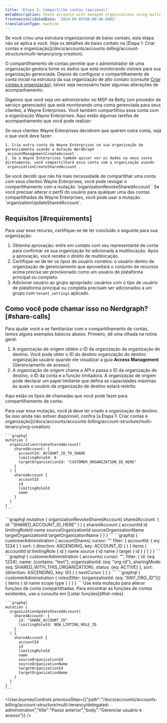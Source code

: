 ```yaml
---
title: 'Etapa 3: Compartilhe contas (opcional)'
metaDescription: Share accounts with managed organizations using multi-tenency
freshnessValidatedDate: '2024-09-05T00:00:00.000Z'
translationType: machine
---
```


<Callout variant="important">
  Se você criou uma estrutura organizacional de baixo contato, esta etapa não se aplica a você. Veja os detalhes de baixo contato na [Etapa 1: Criar contas e organização](/docs/accounts/accounts-billing/account-structure/multi-tenancy/org-creation).
</Callout>

O compartilhamento de contas permite que o administrador de uma organização gestora torne os dados que está monitorando visíveis para sua organização gerenciada. Depois de configurar o compartilhamento de conta inicial na estrutura da sua organização de alto contato (consulte [Criar contas e organização](/docs/accounts/accounts-billing/account-structure/multi-tenancy/org-creation)), talvez seja necessário fazer algumas alterações de acompanhamento.

Digamos que você seja um administrador no MSP da Betty (um provedor de serviço gerenciado) que está monitorando uma conta gerenciada para seus clientes, a Wayne Enterprises. Você também compartilhou essa conta com a organização Wayne Enterprises. Aqui estão algumas tarefas de acompanhamento que você pode realizar:

<CollapserGroup>
  <Collapser id="create-share-accounts" title="Crie e compartilhe contas adicionais">
    Se seus clientes Wayne Enterprises decidirem que querem outra conta, veja o que você deve fazer:

    1. Crie outra conta da Wayne Enterprises na sua organização de gerenciamento usando a mutação NerdGraph `accountManagementCreateAccount`.
    2. Se a Wayne Enterprises também quiser ver os dados na nova conta diretamente, você compartilhará essa conta com a organização usando `organizationCreateSharedAccount`.
  </Collapser>

  <Collapser id="revoke-access-to-share" title="Revogar acesso a uma conta compartilhada">
    Se você decidir que não há mais necessidade de compartilhar uma conta com seus clientes Wayne Enterprises, você pode revogar o compartilhamento com a mutação `organizationRevokeSharedAccount`.
  </Collapser>

  <Collapser id="update-roles" title="Atualizar as funções para uma conta compartilhada">
    Se você precisar alterar o perfil do usuário para qualquer uma das contas compartilhadas da Wayne Enterprises, você pode usar a mutação `organizationUpdateSharedAccount`.
  </Collapser>
</CollapserGroup>

## Requisitos [#requirements]

Para usar esse recurso, certifique-se de ter concluído o seguinte para sua organização:

1. Obtenha aprovação: entre em contato com seu representante de conta para confirmar se sua organização foi adicionada à multilocação. Após a aprovação, você recebe o direito de multilocação.
2. Certifique-se de ter os tipos de usuário corretos: o usuário dentro da organização de gerenciamento que aproveitará o conjunto de recursos acima precisa ser provisionado como um usuário de plataforma principal ou completo.
3. Adicionar usuário ao grupo apropriado: usuários com o tipo de usuário de plataforma principal ou completa precisam ser adicionados a um grupo com `tenant_settings` aplicado.

## Como você pode chamar isso no Nerdgraph? [#share-calls]

Para ajudar você a se familiarizar com o compartilhamento de contas, temos alguns exemplos básicos abaixo. Primeiro, dê uma olhada na rotina geral:

1. A organização de origem obtém o ID da organização da organização de destino. Você pode obter o ID do destino organização do destino organização usuário quando ele visualizar a guia **Access Management** \[Gerenciamento de acesso].
2. A organização de origem chama a API e passa o ID da organização de destino, o ID da conta e a função limitadora. A organização de origem pode declarar um papel limitante que defina as capacidades máximas às quais o usuário da organização de destino estará restrito.

Aqui estão os tipos de chamadas que você pode fazer para compartilhamento de conta:

<CollapserGroup>
  <Collapser id="create-a-share" title="Criar um compartilhamento">
    Para usar essa mutação, você já deve ter criado a organização de destino. Se isso ainda não estiver disponível, confira [a Etapa 1: Criar contas e organização](/docs/accounts/accounts-billing/account-structure/multi-tenancy/org-creation).

    ```graphql
    mutation {
      organizationCreateSharedAccount(
        sharedAccount: {
          accountId: ACCOUNT_ID_TO_SHARE
          limitingRoleId: 0
          targetOrganizationId: "CUSTOMER_ORGANIZATION_ID_HERE"
        }
      ) {
        sharedAccount {
          accountId
          id
          limitingRoleId
          name
        }
      }
    }
    ```
  </Collapser>

  <Collapser id="revoke-share" title="Revogar uma ação">
    ```graphql
    mutation {
      organizationRevokeSharedAccount(
        sharedAccount: { id: "SHARED_ACCOUNT_ID_HERE" }
      ) {
        sharedAccount {
          accountId
          id
          limitingRoleId
          name
          sourceOrganizationId
          sourceOrganizationName
          targetOrganizationId
          targetOrganizationName
        }
      }
    }
    ```
  </Collapser>

  <Collapser id="find-orgs-for-account" title="Encontre uma organização gerenciada com uma conta compartilhada específica">
    ```graphql
    {
      customerAdministration {
        accountShares(
          cursor: ""
          filter: { accountId: { eq: 1234 } }
          sort: { direction: ASCENDING, key: ACCOUNT_ID }
        ) {
          items {
            accountId
            id
            limitingRole {
              id
            }
            name
            source {
              id
              name
            }
            target {
              id
            }
          }
        }
      }
    }
    ```
  </Collapser>

  <Collapser id="find-shared-accounts" title="Encontre contas compartilhadas com uma determinada organização gerenciada">
    ```graphql
    {
      customerAdministration {
        accounts(
          cursor: "",
          filter: {
            id: {eq: 1234},
            name: {contains: "text"},
            organizationId: {eq: "org-id"},
            sharingMode: {eq: SHARED_WITH_THIS_ORGANIZATION},
            status: {eq: ACTIVE}
          },
          sort: {direction: ASCENDING, key: ID}
        ) {
          nextCursor
        }
      }
    }
    ```
  </Collapser>

  <Collapser id="list-roles" title="Listar funções">
    ```graphql
    {
      customerAdministration {
        roles(filter: {organizationId: {eq: "ANY_ORG_ID"}}) {
          items {
            id
            name
            scope
            type
          }
        }
      }
    }
    ```
  </Collapser>

  <Collapser id="update-roles" title="Atualizar funções">
    Use esta mutação para alterar funções de conta compartilhadas. Para encontrar as funções de contas existentes, use a consulta em [Listar funções](#list-roles).

    ```graphql
    mutation {
      organizationUpdateSharedAccount(
        sharedAccount: {
          id: "SHARE_ACCOUNT_ID"
          limitingRoleId: NEW_LIMTING_ROLE_ID
        }
      ) {
        sharedAccount {
          accountId
          id
          limitingRoleId
          name
          sourceOrganizationId
          sourceOrganizationName
          targetOrganizationId
          targetOrganizationName
        }
      }
    }
    ```
  </Collapser>
</CollapserGroup>

<UserJourneyControls previousStep={{"path":"/docs/accounts/accounts-billing/account-structure/multi-tenancy/delegated-administration","title":"Passo anterior","body":"Gerenciar usuário e acesso"}} />